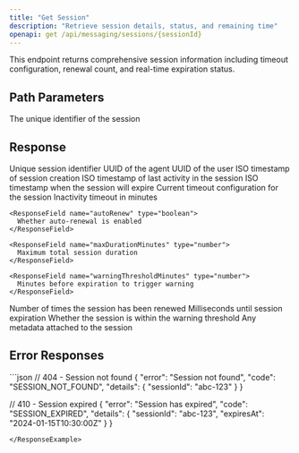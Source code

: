 ```yaml
---
title: "Get Session"
description: "Retrieve session details, status, and remaining time"
openapi: get /api/messaging/sessions/{sessionId}
---
```


<Note>
This endpoint returns comprehensive session information including timeout configuration, renewal count, and real-time expiration status.
</Note>

## Path Parameters

<ParamField path="sessionId" type="string" required>
  The unique identifier of the session
</ParamField>

## Response

<ResponseField name="sessionId" type="string">
  Unique session identifier
</ResponseField>

<ResponseField name="agentId" type="string">
  UUID of the agent
</ResponseField>

<ResponseField name="userId" type="string">
  UUID of the user
</ResponseField>

<ResponseField name="createdAt" type="string">
  ISO timestamp of session creation
</ResponseField>

<ResponseField name="lastActivity" type="string">
  ISO timestamp of last activity in the session
</ResponseField>

<ResponseField name="expiresAt" type="string">
  ISO timestamp when the session will expire
</ResponseField>

<ResponseField name="timeoutConfig" type="object">
  Current timeout configuration for the session
  
  <Expandable title="Configuration Properties">
    <ResponseField name="timeoutMinutes" type="number">
      Inactivity timeout in minutes
    </ResponseField>
    
    <ResponseField name="autoRenew" type="boolean">
      Whether auto-renewal is enabled
    </ResponseField>
    
    <ResponseField name="maxDurationMinutes" type="number">
      Maximum total session duration
    </ResponseField>
    
    <ResponseField name="warningThresholdMinutes" type="number">
      Minutes before expiration to trigger warning
    </ResponseField>
  </Expandable>
</ResponseField>

<ResponseField name="renewalCount" type="number">
  Number of times the session has been renewed
</ResponseField>

<ResponseField name="timeRemaining" type="number">
  Milliseconds until session expiration
</ResponseField>

<ResponseField name="isNearExpiration" type="boolean">
  Whether the session is within the warning threshold
</ResponseField>

<ResponseField name="metadata" type="object">
  Any metadata attached to the session
</ResponseField>

## Error Responses

<ResponseExample>
```json
// 404 - Session not found
{
  "error": "Session not found",
  "code": "SESSION_NOT_FOUND",
  "details": {
    "sessionId": "abc-123"
  }
}

// 410 - Session expired
{
  "error": "Session has expired",
  "code": "SESSION_EXPIRED",
  "details": {
    "sessionId": "abc-123",
    "expiresAt": "2024-01-15T10:30:00Z"
  }
}
```
</ResponseExample>